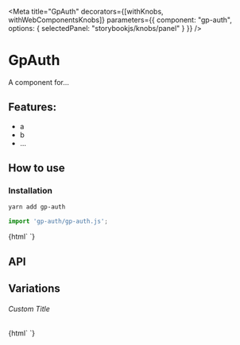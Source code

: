 

<Meta
  title="GpAuth"
  decorators={[withKnobs, withWebComponentsKnobs]}
  parameters={{
    component: "gp-auth",
    options: { selectedPanel: "storybookjs/knobs/panel" }
  }}
/>

# GpAuth

A component for...

## Features:

- a
- b
- ...

## How to use

### Installation

```bash
yarn add gp-auth
```

```js
import 'gp-auth/gp-auth.js';
```

<Preview withToolbar>
  <Story name="Simple">
    {html`
      <gp-auth></gp-auth>
    `}
  </Story>
</Preview>

## API

<Props of="gp-auth" />

## Variations

###### Custom Title

<Story name="Custom Title">
  {html`
    <gp-auth .title=${'Hello World'}></gp-auth>
  `}
</Story>
